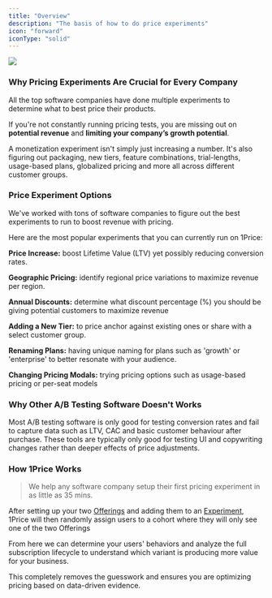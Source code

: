 ```yaml
---
title: "Overview"
description: "The basis of how to do price experiments"
icon: "forward"
iconType: "solid"
---
```


<Frame>
  <img src="/images/HeroOverview.png" style={{ borderRadius: "0.5rem" }} />
</Frame>

### Why Pricing Experiments Are Crucial for Every Company

All the top software companies have done multiple experiments to determine what to best price their products.

If you're not constantly running pricing tests, you are missing out on **potential revenue** and **limiting your company’s growth potential**.

<Tip>

A monetization experiment isn't simply just increasing a number. It's also figuring out
packaging, new tiers, feature combinations, trial-lengths, usage-based plans, globalized pricing and more all across different customer groups.

</Tip>

### Price Experiment Options

We've worked with tons of software companies to figure out the best experiments to run to boost revenue with pricing.

Here are the most popular experiments that you can currently run on 1Price:

<Icon icon="check" iconType="solid" /> **Price Increase:** boost Lifetime Value (LTV)
yet possibly reducing conversion rates.

<Icon icon="check" iconType="solid" /> **Geographic Pricing:** identify regional
price variations to maximize revenue per region.

<Icon icon="check" iconType="solid" /> **Annual Discounts:** determine what discount
percentage (%) you should be giving potential customers to maximize revenue

<Icon icon="check" iconType="solid" /> **Adding a New Tier:** to price anchor against
existing ones or share with a select customer group.

<Icon icon="check" iconType="solid" /> **Renaming Plans:** having unique naming for
plans such as 'growth' or 'enterprise' to better resonate with your audience.

<Icon icon="check" iconType="solid" /> **Changing Pricing Modals:** trying pricing
options such as usage-based pricing or per-seat models

### Why Other A/B Testing Software Doesn't Works

Most A/B testing software is only good for testing conversion rates and fail to capture data such as LTV, CAC and basic customer behaviour after purchase. These tools are typically only good for testing UI and copywriting changes rather than deeper effects of price adjustments.

### How 1Price Works

> We help any software company setup their first pricing experiment in as little as 35 mins.

After setting up your two [Offerings](/build/offers) and adding them to an [Experiment](/build/experiment), 1Price will then randomly assign users to a cohort where they will only see one of the two Offerings

From here we can determine your users' behaviors and analyze the full subscription lifecycle to understand which variant is producing more value for your business.

This completely removes the guesswork and ensures you are optimizing pricing based on data-driven evidence.
